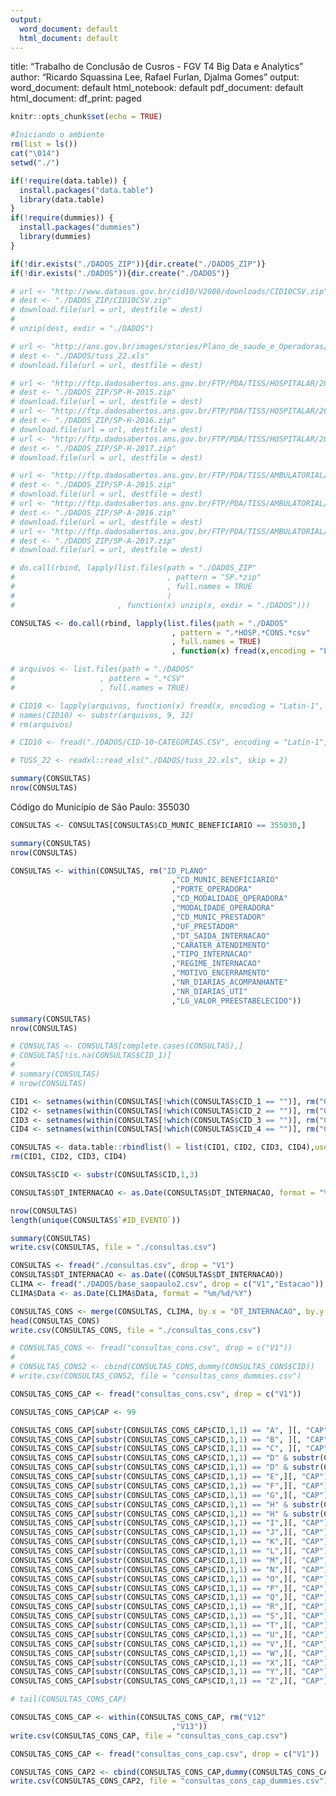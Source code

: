 ```yaml
---
output:
  word_document: default
  html_document: default
---
```


title: "Trabalho de Conclusão de Cusros - FGV T4 Big Data e Analytics"
author: "Ricardo Squassina Lee, Rafael Furlan, Djalma Gomes"
output:
  word_document: default
  html_notebook: default
  pdf_document: default
  html_document:
    df_print: paged



```r
knitr::opts_chunk$set(echo = TRUE)
```



```r
#Iniciando o ambiente
rm(list = ls())
cat("\014") 
setwd("./")
```


```r
if(!require(data.table)) {
  install.packages("data.table")
  library(data.table)
}
if(!require(dummies)) {
  install.packages("dummies")
  library(dummies)
}
```


```r
if(!dir.exists("./DADOS_ZIP")){dir.create("./DADOS_ZIP")}
if(!dir.exists("./DADOS")){dir.create("./DADOS")}
```



```r
# url <- "http://www.datasus.gov.br/cid10/V2008/downloads/CID10CSV.zip"
# dest <- "./DADOS_ZIP/CID10CSV.zip"
# download.file(url = url, destfile = dest)
# 
# unzip(dest, exdir = "./DADOS")
```


```r
# url <- "http://ans.gov.br/images/stories/Plano_de_saude_e_Operadoras/Area_do_consumidor/rol_tuss_rol_simplificado_rn305tuss_alterada_pela_rn_349_2014_ajustada_site_11-03-2015.xls"
# dest <- "./DADOS/tuss_22.xls"
# download.file(url = url, destfile = dest)
```



```r
# url <- "http://ftp.dadosabertos.ans.gov.br/FTP/PDA/TISS/HOSPITALAR/2015/SP.zip"
# dest <- "./DADOS_ZIP/SP-H-2015.zip"
# download.file(url = url, destfile = dest)
# url <- "http://ftp.dadosabertos.ans.gov.br/FTP/PDA/TISS/HOSPITALAR/2016/SP.zip"
# dest <- "./DADOS_ZIP/SP-H-2016.zip"
# download.file(url = url, destfile = dest)
# url <- "http://ftp.dadosabertos.ans.gov.br/FTP/PDA/TISS/HOSPITALAR/2017/SP.zip"
# dest <- "./DADOS_ZIP/SP-H-2017.zip"
# download.file(url = url, destfile = dest)

# url <- "http://ftp.dadosabertos.ans.gov.br/FTP/PDA/TISS/AMBULATORIAL/2015/SP.zip"
# dest <- "./DADOS_ZIP/SP-A-2015.zip"
# download.file(url = url, destfile = dest)
# url <- "http://ftp.dadosabertos.ans.gov.br/FTP/PDA/TISS/AMBULATORIAL/2016/SP.zip"
# dest <- "./DADOS_ZIP/SP-A-2016.zip"
# download.file(url = url, destfile = dest)
# url <- "http://ftp.dadosabertos.ans.gov.br/FTP/PDA/TISS/AMBULATORIAL/2017/SP.zip"
# dest <- "./DADOS_ZIP/SP-A-2017.zip"
# download.file(url = url, destfile = dest)

# do.call(rbind, lapply(list.files(path = "./DADOS_ZIP"
#                                  , pattern = "SP.*zip"
#                                  , full.names = TRUE
#                                  )
#                       , function(x) unzip(x, exdir = "./DADOS")))

```



```r
CONSULTAS <- do.call(rbind, lapply(list.files(path = "./DADOS"
                                    , pattern = ".*HOSP.*CONS.*csv"
                                    , full.names = TRUE)
                                    , function(x) fread(x,encoding = "Latin-1")))

# arquivos <- list.files(path = "./DADOS"
#                   , pattern = ".*CSV"
#                   , full.names = TRUE)

# CID10 <- lapply(arquivos, function(x) fread(x, encoding = "Latin-1", sep = ";"))
# names(CID10) <- substr(arquivos, 9, 32)
# rm(arquivos)

# CID10 <- fread("./DADOS/CID-10-CATEGORIAS.CSV", encoding = "Latin-1", sep = ";")

# TUSS_22 <- readxl::read_xls("./DADOS/tuss_22.xls", skip = 2)


```


```r
summary(CONSULTAS)
nrow(CONSULTAS)
```

Código do Município de São Paulo: 355030
```r
CONSULTAS <- CONSULTAS[CONSULTAS$CD_MUNIC_BENEFICIARIO == 355030,]
```


```r
summary(CONSULTAS)
nrow(CONSULTAS)
```

```r
CONSULTAS <- within(CONSULTAS, rm("ID_PLANO"
                                    ,"CD_MUNIC_BENEFICIARIO"
                                    ,"PORTE_OPERADORA"
                                    ,"CD_MODALIDADE_OPERADORA"
                                    ,"MODALIDADE_OPERADORA"
                                    ,"CD_MUNIC_PRESTADOR"
                                    ,"UF_PRESTADOR"
                                    ,"DT_SAIDA_INTERNACAO"
                                    ,"CARATER_ATENDIMENTO"
                                    ,"TIPO_INTERNACAO"
                                    ,"REGIME_INTERNACAO"
                                    ,"MOTIVO_ENCERRAMENTO" 
                                    ,"NR_DIARIAS_ACOMPANHANTE"
                                    ,"NR_DIARIAS_UTI"
                                    ,"LG_VALOR_PREESTABELECIDO"))

summary(CONSULTAS)
nrow(CONSULTAS)
```

```r
# CONSULTAS <- CONSULTAS[complete.cases(CONSULTAS),]
# CONSULTAS[!is.na(CONSULTAS$CID_1)]
# 
# summary(CONSULTAS)
# nrow(CONSULTAS)

```


```r
CID1 <- setnames(within(CONSULTAS[!which(CONSULTAS$CID_1 == "")], rm("CID_2","CID_3","CID_4")),"CID_1", "CID")
CID2 <- setnames(within(CONSULTAS[!which(CONSULTAS$CID_2 == "")], rm("CID_1","CID_3","CID_4")),"CID_2", "CID")
CID3 <- setnames(within(CONSULTAS[!which(CONSULTAS$CID_3 == "")], rm("CID_2","CID_1","CID_4")),"CID_3", "CID")
CID4 <- setnames(within(CONSULTAS[!which(CONSULTAS$CID_4 == "")], rm("CID_2","CID_3","CID_1")),"CID_4", "CID")

CONSULTAS <- data.table::rbindlist(l = list(CID1, CID2, CID3, CID4),use.names = TRUE)
rm(CID1, CID2, CID3, CID4)

CONSULTAS$CID <- substr(CONSULTAS$CID,1,3)

CONSULTAS$DT_INTERNACAO <- as.Date(CONSULTAS$DT_INTERNACAO, format = "%d/%m/%Y")
```

```r
nrow(CONSULTAS)
length(unique(CONSULTAS$`#ID_EVENTO`))

```


```r
summary(CONSULTAS)
write.csv(CONSULTAS, file = "./consultas.csv")
```


```r
CONSULTAS <- fread("./consultas.csv", drop = "V1")
CONSULTAS$DT_INTERNACAO <- as.Date((CONSULTAS$DT_INTERNACAO))
CLIMA <- fread("./DADOS/base_saopaulo2.csv", drop = c("V1","Estacao"))
CLIMA$Data <- as.Date(CLIMA$Data, format = "%m/%d/%Y")
```


```r
CONSULTAS_CONS <- merge(CONSULTAS, CLIMA, by.x = "DT_INTERNACAO", by.y = "Data")
head(CONSULTAS_CONS)
write.csv(CONSULTAS_CONS, file = "./consultas_cons.csv")
```

```r

# CONSULTAS_CONS <- fread("consultas_cons.csv", drop = c("V1"))
# 
# CONSULTAS_CONS2 <- cbind(CONSULTAS_CONS,dummy(CONSULTAS_CONS$CID))
# write.csv(CONSULTAS_CONS2, file = "consultas_cons_dummies.csv")

```

```r
CONSULTAS_CONS_CAP <- fread("consultas_cons.csv", drop = c("V1"))

CONSULTAS_CONS_CAP$CAP <- 99

CONSULTAS_CONS_CAP[substr(CONSULTAS_CONS_CAP$CID,1,1) == "A", ][, "CAP"] <- 1
CONSULTAS_CONS_CAP[substr(CONSULTAS_CONS_CAP$CID,1,1) == "B", ][, "CAP"] <- 1
CONSULTAS_CONS_CAP[substr(CONSULTAS_CONS_CAP$CID,1,1) == "C", ][, "CAP"] <- 2
CONSULTAS_CONS_CAP[substr(CONSULTAS_CONS_CAP$CID,1,1) == "D" & substr(CONSULTAS_CONS_CAP$CID,2,2) < 5,][, "CAP"] <-2# < 5
CONSULTAS_CONS_CAP[substr(CONSULTAS_CONS_CAP$CID,1,1) == "D" & substr(CONSULTAS_CONS_CAP$CID,2,2) > 4,][, "CAP"] <-3 # > 4
CONSULTAS_CONS_CAP[substr(CONSULTAS_CONS_CAP$CID,1,1) == "E",][, "CAP"] <-4
CONSULTAS_CONS_CAP[substr(CONSULTAS_CONS_CAP$CID,1,1) == "F",][, "CAP"] <-5
CONSULTAS_CONS_CAP[substr(CONSULTAS_CONS_CAP$CID,1,1) == "G",][, "CAP"] <-6
CONSULTAS_CONS_CAP[substr(CONSULTAS_CONS_CAP$CID,1,1) == "H" & substr(CONSULTAS_CONS_CAP$CID,2,2) < 6,][, "CAP"] <-7# < 6
CONSULTAS_CONS_CAP[substr(CONSULTAS_CONS_CAP$CID,1,1) == "H" & substr(CONSULTAS_CONS_CAP$CID,2,2) > 5,][, "CAP"] <-8# > 5
CONSULTAS_CONS_CAP[substr(CONSULTAS_CONS_CAP$CID,1,1) == "I",][, "CAP"] <-9
CONSULTAS_CONS_CAP[substr(CONSULTAS_CONS_CAP$CID,1,1) == "J",][, "CAP"] <-10
CONSULTAS_CONS_CAP[substr(CONSULTAS_CONS_CAP$CID,1,1) == "K",][, "CAP"] <-11
CONSULTAS_CONS_CAP[substr(CONSULTAS_CONS_CAP$CID,1,1) == "L",][, "CAP"] <-12
CONSULTAS_CONS_CAP[substr(CONSULTAS_CONS_CAP$CID,1,1) == "M",][, "CAP"] <-13
CONSULTAS_CONS_CAP[substr(CONSULTAS_CONS_CAP$CID,1,1) == "N",][, "CAP"] <-14
CONSULTAS_CONS_CAP[substr(CONSULTAS_CONS_CAP$CID,1,1) == "O",][, "CAP"] <-15
CONSULTAS_CONS_CAP[substr(CONSULTAS_CONS_CAP$CID,1,1) == "P",][, "CAP"] <-16
CONSULTAS_CONS_CAP[substr(CONSULTAS_CONS_CAP$CID,1,1) == "Q",][, "CAP"] <-17
CONSULTAS_CONS_CAP[substr(CONSULTAS_CONS_CAP$CID,1,1) == "R",][, "CAP"] <-18
CONSULTAS_CONS_CAP[substr(CONSULTAS_CONS_CAP$CID,1,1) == "S",][, "CAP"] <-19
CONSULTAS_CONS_CAP[substr(CONSULTAS_CONS_CAP$CID,1,1) == "T",][, "CAP"] <-19
CONSULTAS_CONS_CAP[substr(CONSULTAS_CONS_CAP$CID,1,1) == "U",][, "CAP"] <-22
CONSULTAS_CONS_CAP[substr(CONSULTAS_CONS_CAP$CID,1,1) == "V",][, "CAP"] <-20
CONSULTAS_CONS_CAP[substr(CONSULTAS_CONS_CAP$CID,1,1) == "W",][, "CAP"] <-20
CONSULTAS_CONS_CAP[substr(CONSULTAS_CONS_CAP$CID,1,1) == "X",][, "CAP"] <-20
CONSULTAS_CONS_CAP[substr(CONSULTAS_CONS_CAP$CID,1,1) == "Y",][, "CAP"] <-20
CONSULTAS_CONS_CAP[substr(CONSULTAS_CONS_CAP$CID,1,1) == "Z",][, "CAP"] <-21

# tail(CONSULTAS_CONS_CAP)

CONSULTAS_CONS_CAP <- within(CONSULTAS_CONS_CAP, rm("V12"
                                    ,"V13"))
write.csv(CONSULTAS_CONS_CAP, file = "consultas_cons_cap.csv")

```


```r
CONSULTAS_CONS_CAP <- fread("consultas_cons_cap.csv", drop = c("V1"))

CONSULTAS_CONS_CAP2 <- cbind(CONSULTAS_CONS_CAP,dummy(CONSULTAS_CONS_CAP$CAP))
write.csv(CONSULTAS_CONS_CAP2, file = "consultas_cons_cap_dummies.csv")

```
